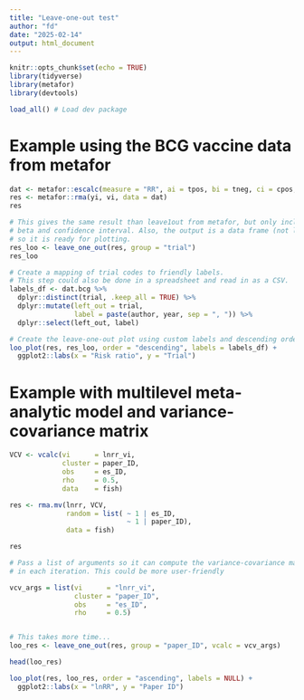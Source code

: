 ```yaml
---
title: "Leave-one-out test"
author: "fd"
date: "2025-02-14"
output: html_document
---
```


```r
knitr::opts_chunk$set(echo = TRUE)
library(tidyverse)
library(metafor)
library(devtools)
```


```r
load_all() # Load dev package
```

# Example using the BCG vaccine data from metafor

```r
dat <- metafor::escalc(measure = "RR", ai = tpos, bi = tneg, ci = cpos, di = cneg, data = dat.bcg)
res <- metafor::rma(yi, vi, data = dat)
res
```

```r
# This gives the same result than leave1out from metafor, but only includes
# beta and confidence interval. Also, the output is a data frame (not like metafor's leave1out),
# so it is ready for plotting.
res_loo <- leave_one_out(res, group = "trial")
res_loo
```


```r
# Create a mapping of trial codes to friendly labels.
# This step could also be done in a spreadsheet and read in as a CSV.
labels_df <- dat.bcg %>%
  dplyr::distinct(trial, .keep_all = TRUE) %>%
  dplyr::mutate(left_out = trial,
                label = paste(author, year, sep = ", ")) %>%
  dplyr::select(left_out, label)

# Create the leave-one-out plot using custom labels and descending order.
loo_plot(res, res_loo, order = "descending", labels = labels_df) +
  ggplot2::labs(x = "Risk ratio", y = "Trial") 
```

# Example with multilevel meta-analytic model and variance-covariance matrix

```r
VCV <- vcalc(vi      = lnrr_vi,
             cluster = paper_ID,
             obs     = es_ID,
             rho     = 0.5,
             data    = fish)

res <- rma.mv(lnrr, VCV,
              random = list( ~ 1 | es_ID,
                             ~ 1 | paper_ID),
              data = fish)

res
```

```r
# Pass a list of arguments so it can compute the variance-covariance matrix
# in each iteration. This could be more user-friendly

vcv_args = list(vi      = "lnrr_vi",
                cluster = "paper_ID",
                obs     = "es_ID",
                rho     = 0.5)


# This takes more time...
loo_res <- leave_one_out(res, group = "paper_ID", vcalc = vcv_args)
```

```r
head(loo_res)
```


```r
loo_plot(res, loo_res, order = "ascending", labels = NULL) +
  ggplot2::labs(x = "lnRR", y = "Paper ID")
```


